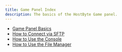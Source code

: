 ```yaml
---
title: Game Panel Index
description: The basics of the HostByte Game panel.
---
```


- [Game Panel Basics](game-panel-basics/how-to-access-your-game-panel)
- [How to Connect via SFTP](game-panel-basics/how-to-connect-via-sftp)
- [How to Use the Console](game-panel-basics/how-to-use-the-console)
- [How to Use the File Manager](game-panel-basics/how-to-use-the-file-manager)